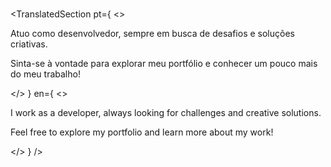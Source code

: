 
# <TranslatedSection pt="Olá, sou Matheus Reif" en="Hello, I'm Matheus Reif" />

<TranslatedSection 
  pt={
    <>
      <p className="size-over-topo">
        Atuo como desenvolvedor, sempre em busca de desafios e soluções criativas.
      </p>
      <p className="size-over-topo">
        Sinta-se à vontade para explorar meu portfólio e conhecer um pouco mais do meu trabalho!
      </p>
    </>
  }
  en={
    <>
      <p className="size-over-topo">
        I work as a developer, always looking for challenges and creative solutions.
      </p>
      <p className="size-over-topo">
        Feel free to explore my portfolio and learn more about my work!
      </p>
    </>
  }
/>

